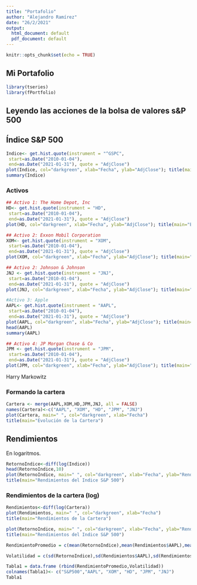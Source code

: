 ---
title: "Portafolio"
author: "Alejandro Ramírez"
date: "26/2/2021"
output:
  html_document: default
  pdf_document: default
---

```{r setup, include=FALSE}
knitr::opts_chunk$set(echo = TRUE)
```

## Mi Portafolio
```{r}
library(tseries)
library(fPortfolio)


```

## Leyendo las acciones de la bolsa de valores s&P 500

## Índice S&P 500
```{r}
Indice<- get.hist.quote(instrument = "^GSPC",
 start=as.Date("2010-01-04"),
 end=as.Date("2021-01-31"), quote = "AdjClose")
plot(Indice, col="darkgreen", xlab="Fecha", ylab="AdjClose"); title(main="Evolución S&P 5OO") 
summary(Indice)
```

### Activos
```{r}
## Activo 1: The Home Depot, Inc
HD<- get.hist.quote(instrument = "HD",
 start=as.Date("2010-01-04"),
 end=as.Date("2021-01-31"), quote = "AdjClose")
plot(HD, col="darkgreen", xlab="Fecha", ylab="AdjClose"); title(main="Evolución Home Depot")
```

```{r}
## Activo 2: Exxon Mobil Corporation
XOM<- get.hist.quote(instrument = "XOM",
 start=as.Date("2010-01-04"),
 end=as.Date("2021-01-31"), quote = "AdjClose")
plot(XOM, col="darkgreen", xlab="Fecha", ylab="AdjClose"); title(main="Evolución Exxon Mobil")
```

```{r}
## Activo 2: Johnson & Johnson
JNJ <- get.hist.quote(instrument = "JNJ",
 start=as.Date("2010-01-04"),
 end=as.Date("2021-01-31"), quote = "AdjClose")
plot(JNJ, col="darkgreen", xlab="Fecha", ylab="AdjClose"); title(main="Evolución Johnson & J")
```


```{r}
#Activo 3: Apple
AAPL<- get.hist.quote(instrument = "AAPL",
 start=as.Date("2010-01-04"),
 end=as.Date("2021-01-31"), quote = "AdjClose")
plot(AAPL, col="darkgreen", xlab="Fecha", ylab="AdjClose"); title(main="Evolución APPLE")
head(AAPL)
summary(AAPL)

```



```{r}
## Activo 4: JP Morgan Chase & Co
JPM <- get.hist.quote(instrument = "JPM",
 start=as.Date("2010-01-04"),
 end=as.Date("2021-01-31"), quote = "AdjClose")
plot(JPM, col="darkgreen", xlab="Fecha", ylab="AdjClose"); title(main="Evolución JP Morgan")

```

Harry Markowitz

### Formando la cartera

```{r}
Cartera <- merge(AAPL,XOM,HD,JPM,JNJ, all = FALSE)
names(Cartera)<-c("AAPL", "XOM", "HD", "JPM", "JNJ")
plot(Cartera, main=" ", col="darkgreen", xlab="Fecha")
title(main="Evolución de la Cartera")
```
## Rendimientos

En logaritmos. 

```{r}
RetornoIndice<-diff(log(Indice))
head(RetornoIndice,10)
plot(RetornoIndice, main=" ", col="darkgreen", xlab="Fecha", ylab="Rendimientos")
title(main="Rendimientos del Indice S&P 500")

```
### Rendimientos de la cartera (log)

```{r}
Rendimientos<-diff(log(Cartera))
plot(Rendimientos, main=" ", col="darkgreen", xlab="Fecha")
title(main="Rendimientos de la Cartera")

```

```{r}
plot(RetornoIndice, main=" ", col="darkgreen", xlab="Fecha", ylab="Rendimientos")
title(main="Rendimientos del Indice S&P 500")
```



```{r}
RendimientoPromedio = c(mean(RetornoIndice),mean(Rendimientos$AAPL),mean(Rendimientos$XOM),mean(Rendimientos$HD),mean(Rendimientos$JPM),mean(Rendimientos$JNJ))

Volatilidad = c(sd(RetornoIndice),sd(Rendimientos$AAPL),sd(Rendimientos$XOM),sd(Rendimientos$HD),sd(Rendimientos$JPM),sd(Rendimientos$JNJ) )

Tabla1 = data.frame (rbind(RendimientoPromedio,Volatilidad))
colnames(Tabla1)<- c("S&P500","AAPL", "XOM", "HD", "JPM", "JNJ")
Tabla1
```































